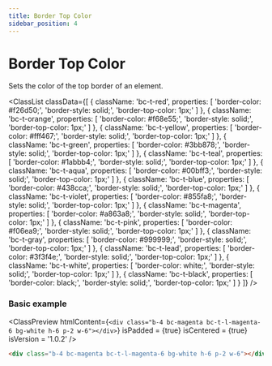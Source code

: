 ```yaml
---
title: Border Top Color
sidebar_position: 4
---
```



# Border Top Color

Sets the color of the top border of an element.

<ClassList
  classData={[
    {
      className: 'bc-t-red',
      properties: [
        'border-color: #f26d50;',
        'border-style: solid;',
        'border-top-color: 1px;'
      ]
    },
    {
      className: 'bc-t-orange',
      properties: [
        'border-color: #f68e55;',
        'border-style: solid;',
        'border-top-color: 1px;'
      ]
    },
    {
      className: 'bc-t-yellow',
      properties: [
        'border-color: #fff467;',
        'border-style: solid;',
        'border-top-color: 1px;'
      ]
    },
    {
      className: 'bc-t-green',
      properties: [
        'border-color: #3bb878;',
        'border-style: solid;',
        'border-top-color: 1px;'
      ]
    },
    {
      className: 'bc-t-teal',
      properties: [
        'border-color: #1abbb4;',
        'border-style: solid;',
        'border-top-color: 1px;'
      ]
    },
    {
      className: 'bc-t-aqua',
      properties: [
        'border-color: #00bff3;',
        'border-style: solid;',
        'border-top-color: 1px;'
      ]
    },
    {
      className: 'bc-t-blue',
      properties: [
        'border-color: #438cca;',
        'border-style: solid;',
        'border-top-color: 1px;'
      ]
    },
    {
      className: 'bc-t-violet',
      properties: [
        'border-color: #855fa8;',
        'border-style: solid;',
        'border-top-color: 1px;'
      ]
    },
    {
      className: 'bc-t-magenta',
      properties: [
        'border-color: #a863a8;',
        'border-style: solid;',
        'border-top-color: 1px;'
      ]
    },
    {
      className: 'bc-t-pink',
      properties: [
        'border-color: #f06ea9;',
        'border-style: solid;',
        'border-top-color: 1px;'
      ]
    },
    {
      className: 'bc-t-gray',
      properties: [
        'border-color: #999999;',
        'border-style: solid;',
        'border-top-color: 1px;'
      ]
    },
    {
      className: 'bc-t-lead',
      properties: [
        'border-color: #3f3f4e;',
        'border-style: solid;',
        'border-top-color: 1px;'
      ]
    },
    {
      className: 'bc-t-white',
      properties: [
        'border-color: white;',
        'border-style: solid;',
        'border-top-color: 1px;'
      ]
    },
    {
      className: 'bc-t-black',
      properties: [
        'border-color: black;',
        'border-style: solid;',
        'border-top-color: 1px;'
      ]
    }
  ]}
/>

### Basic example

<ClassPreview
  htmlContent={`
    <div class="b-4 bc-magenta bc-t-l-magenta-6 bg-white h-6 p-2 w-6"></div>
  `}
  isPadded = {true}
  isCentered = {true}
  isVersion = '1.0.2'
/>

```html
<div class="b-4 bc-magenta bc-t-l-magenta-6 bg-white h-6 p-2 w-6"></div>
```
